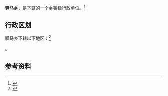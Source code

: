 {{中国乡级行政区|14/11/81/202/000}}

'''驿马乡'''，是{{PRC admin/fullname|14/11/81/202/000|3}}下辖的一个[[乡镇|乡镇]]级行政单位。<ref>{{PRC admin/ref sgc|{{PRC admin/parent|14/11/81/202/000}}}}</ref>

== 行政区划 ==

驿马乡下辖以下地区：<ref>{{PRC admin/ref sgc|14/11/81/202/000}}</ref>

{{PRC admin/children|14/11/81/202/000}}。

== 参考资料 ==

{{reflist}}

{{行政区划小作品}}
{{PRC admin/navcat|14/11/81/202/000}}